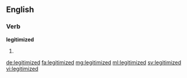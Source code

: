 ==English==

===Verb===
'''legitimized'''

# {{past of|legitimize}}

[[de:legitimized]]
[[fa:legitimized]]
[[mg:legitimized]]
[[ml:legitimized]]
[[sv:legitimized]]
[[vi:legitimized]]